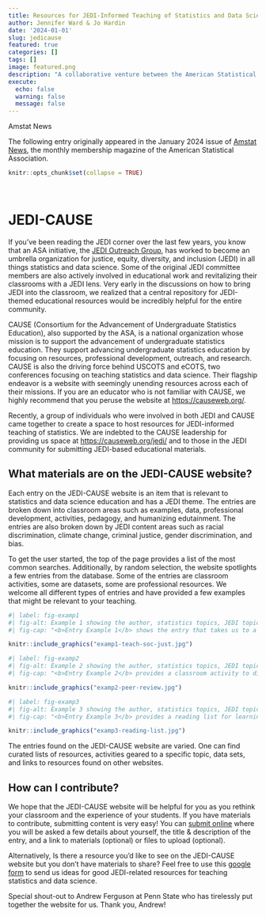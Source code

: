 ```yaml
---
title: Resources for JEDI-Informed Teaching of Statistics and Data Science
author: Jennifer Ward & Jo Hardin
date: '2024-01-01'
slug: jedicause
featured: true
categories: []
tags: []
image: featured.png
description: "A collaborative venture between the American Statistical Association's JEDI Outreach Group and Section on Statistics and Data Science Education (supported by the Consortium for the Advancement of Undergraduate Statistics Education), the JEDI-CAUSE website provides resources for teaching with a mindset toward Justice, Equity, Diversity, and Inclusion."
execute:
  echo: false
  warning: false
  message: false
---
```




:::{.blog}
::::{.blog-header}
Amstat News
::::

::::{.blog-container}

The following entry originally appeared in the January 2024 issue of <a href = "https://magazine.amstat.org/archives/2024-amstat-news/" target = "_blank">Amstat News</a>, the monthly membership magazine of the American Statistical Association.

::::
:::
 

```r
knitr::opts_chunk$set(collapse = TRUE)
```

<br/>

#  JEDI-CAUSE

If you’ve been reading the JEDI corner over the last few years, you know that an ASA initiative, the <a href = "https://datascijedi.org/" target = "_blank">JEDI Outreach Group</a>, has worked to become an umbrella organization for justice, equity, diversity, and inclusion (JEDI) in all things statistics and data science.  Some of the original JEDI committee members are also actively involved in educational work and revitalizing their classrooms with a JEDI lens.  Very early in the discussions on how to bring JEDI into the classroom, we realized that a central repository for JEDI-themed educational resources would be incredibly helpful for the entire community.  

CAUSE (Consortium for the Advancement of Undergraduate Statistics Education), also supported by the ASA, is a national organization whose mission is to support the advancement of undergraduate statistics education.  They support advancing undergraduate statistics education by focusing on resources, professional development, outreach, and research. CAUSE is also the driving force behind USCOTS and eCOTS, two conferences focusing on teaching statistics and data science.  Their flagship endeavor is a website with seemingly unending resources across each of their missions.  If you are an educator who is not familiar with CAUSE, we highly recommend that you peruse the website at <a href = "https://causeweb.org/" target = "_blank">https://causeweb.org/</a>. 

Recently, a group of individuals who were involved in both JEDI and CAUSE came together to create a space to host resources for JEDI-informed teaching of statistics.  We are indebted to the CAUSE leadership for providing us space at <a href = "https://causeweb.org/jedi/" target = "_blank">https://causeweb.org/jedi/</a> and to those in the JEDI community for submitting JEDI-based educational materials.

## What materials are on the JEDI-CAUSE website?

Each entry on the JEDI-CAUSE website is an item that is relevant to statistics and data science education and has a JEDI theme.  The entries are broken down into classroom areas such as examples, data, professional development, activities, pedagogy, and humanizing edutainment.  The entries are also broken down by JEDI content areas such as racial discrimination, climate change, criminal justice, gender discrimination, and bias.  

To get the user started, the top of the page provides a list of the most common searches.  Additionally, by random selection, the website spotlights a few entries from the database.  Some of the entries are classroom activities, some are datasets, some are professional resources.   We welcome all different types of entries and have provided a few examples that might be relevant to your teaching.



```r
#| label: fig-examp1
#| fig-alt: Example 1 showing the author, statistics topics, JEDI topics, and description of the resource.
#| fig-cap: "<b>Entry Example 1</b> shows the entry that takes us to a 2017 paper in the Journal of Statistics and Data Science Education on 'Critical Values and Transforming Data: Teaching Statistics with Social Justice.'"  

knitr::include_graphics("examp1-teach-soc-just.jpg")
```


```r
#| label: fig-examp2
#| fig-alt: Example 2 showing the author, statistics topics, JEDI topics, and description of the resource.
#| fig-cap: "<b>Entry Example 2</b> provides a classroom activity to discuss ethical implications in data analyses.  Interestingly, the participants in the study selected their gender from four options: Male, Female, Non-Binary, and Other."  

knitr::include_graphics("examp2-peer-review.jpg")
```


```r
#| label: fig-examp3
#| fig-alt: Example 3 showing the author, statistics topics, JEDI topics, and description of the resource.
#| fig-cap: "<b>Entry Example 3</b> provides a reading list for learning about DEI issues."  

knitr::include_graphics("examp3-reading-list.jpg")
```









The entries found on the JEDI-CAUSE website are varied. One can find curated lists of resources, activities geared to a specific topic, data sets, and links to resources found on other websites. 

## How can I contribute?

We hope that the JEDI-CAUSE website will be helpful for you as you rethink your classroom and the experience of your students.  If you have materials to contribute, submitting content is very easy!  You can <a href = "https://causeweb.org/jedi/form/submit-content" target = "_blank">submit online</a> where you will be asked a few details about yourself, the title & description of the entry, and a link to materials (optional) or files to upload (optional).    

Alternatively, Is there a resource you’d like to see on the JEDI-CAUSE website but you don’t have materials to share?  Feel free to use this <a href = "https://forms.gle/siQDBGpxbDSk7mRT9" target = "_blank">google form</a>  to send us ideas for good JEDI-related resources for teaching statistics and data science.

Special shout-out to Andrew Ferguson at Penn State who has tirelessly put together the website for us.  Thank you, Andrew!

